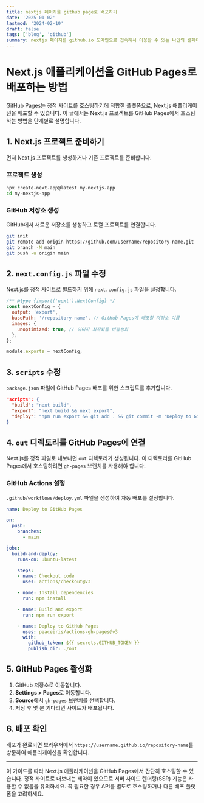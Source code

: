 ```yaml
---
title: nextjs 페이지를 github page로 배포하기
date: '2025-01-02'
lastmod: '2024-02-10'
draft: false
tags: ['blog', 'github']
summary: nextjs 페이지를 github.io 도메인으로 접속해서 이용할 수 있는 나만의 웹페이지를 만드는 법을 정리합니다. 
---
```



# Next.js 애플리케이션을 GitHub Pages로 배포하는 방법

GitHub Pages는 정적 사이트를 호스팅하기에 적합한 플랫폼으로, Next.js 애플리케이션을 배포할 수 있습니다. 이 글에서는 Next.js 프로젝트를 GitHub Pages에서 호스팅하는 방법을 단계별로 설명합니다.

## 1. Next.js 프로젝트 준비하기

먼저 Next.js 프로젝트를 생성하거나 기존 프로젝트를 준비합니다.

### 프로젝트 생성
```bash
npx create-next-app@latest my-nextjs-app
cd my-nextjs-app
```

### GitHub 저장소 생성
GitHub에서 새로운 저장소를 생성하고 로컬 프로젝트를 연결합니다.

```bash
git init
git remote add origin https://github.com/username/repository-name.git
git branch -M main
git push -u origin main
```

## 2. `next.config.js` 파일 수정
Next.js를 정적 사이트로 빌드하기 위해 `next.config.js` 파일을 설정합니다.

```javascript
/** @type {import('next').NextConfig} */
const nextConfig = {
  output: 'export',
  basePath: '/repository-name', // GitHub Pages에 배포할 저장소 이름
  images: {
    unoptimized: true, // 이미지 최적화를 비활성화
  },
};

module.exports = nextConfig;
```

## 3. `scripts` 수정
`package.json` 파일에 GitHub Pages 배포를 위한 스크립트를 추가합니다.

```json
"scripts": {
  "build": "next build",
  "export": "next build && next export",
  "deploy": "npm run export && git add . && git commit -m 'Deploy to GitHub Pages' && git push origin main"
}
```

## 4. `out` 디렉토리를 GitHub Pages에 연결
Next.js를 정적 파일로 내보내면 `out` 디렉토리가 생성됩니다. 이 디렉토리를 GitHub Pages에서 호스팅하려면 `gh-pages` 브랜치를 사용해야 합니다.

### GitHub Actions 설정
`.github/workflows/deploy.yml` 파일을 생성하여 자동 배포를 설정합니다.

```yaml
name: Deploy to GitHub Pages

on:
  push:
    branches:
      - main

jobs:
  build-and-deploy:
    runs-on: ubuntu-latest

    steps:
    - name: Checkout code
      uses: actions/checkout@v3

    - name: Install dependencies
      run: npm install

    - name: Build and export
      run: npm run export

    - name: Deploy to GitHub Pages
      uses: peaceiris/actions-gh-pages@v3
      with:
        github_token: ${{ secrets.GITHUB_TOKEN }}
        publish_dir: ./out
```

## 5. GitHub Pages 활성화

1. GitHub 저장소로 이동합니다.
2. **Settings > Pages**로 이동합니다.
3. **Source**에서 `gh-pages` 브랜치를 선택합니다.
4. 저장 후 몇 분 기다리면 사이트가 배포됩니다.

## 6. 배포 확인
배포가 완료되면 브라우저에서 `https://username.github.io/repository-name`를 방문하여 애플리케이션을 확인합니다.

---

이 가이드를 따라 Next.js 애플리케이션을 GitHub Pages에서 간단히 호스팅할 수 있습니다. 정적 사이트로 내보내는 제약이 있으므로 서버 사이드 렌더링(SSR) 기능은 사용할 수 없음을 유의하세요. 꼭 필요한 경우 API를 별도로 호스팅하거나 다른 배포 플랫폼을 고려하세요.

